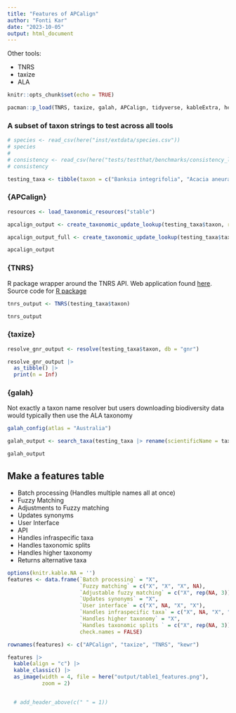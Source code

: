 ```yaml
---
title: "Features of APCalign"
author: "Fonti Kar"
date: "2023-10-05"
output: html_document
---
```


Other tools: 

- TNRS
- taxize
- ALA

```r
knitr::opts_chunk$set(echo = TRUE)

pacman::p_load(TNRS, taxize, galah, APCalign, tidyverse, kableExtra, here)
```

### A subset of taxon strings to test across all tools

```r
# species <- read_csv(here("inst/extdata/species.csv"))
# species
# 
# consistency <- read_csv(here("tests/testthat/benchmarks/consistency_lookup.csv"))
# consistency

testing_taxa <- tibble(taxon = c("Banksia integrifolia", "Acacia aneura", "Commersonia rosea", "Grevillea umbellulata subsp. acerosa", "Fabaceae sp.", "Dryandra sp.", "Athrotaxis laxiflolia", "Galactia striata", "Hibbertia stricta", "Ecalypha indica australis"))
```

### {APCalign}

```r
resources <- load_taxonomic_resources("stable")

apcalign_output <- create_taxonomic_update_lookup(testing_taxa$taxon, resources = resources)

apcalign_output_full <- create_taxonomic_update_lookup(testing_taxa$taxon, resources = resources, full = TRUE)

apcalign_output
```

### {TNRS}

R package wrapper around the TNRS API. Web application found [here](https://tnrs.biendata.org/). Source code for [R package](https://github.com/EnquistLab/RTNRS)

```r
tnrs_output <- TNRS(testing_taxa$taxon)

tnrs_output
```

### {taxize}

```r
resolve_gnr_output <- resolve(testing_taxa$taxon, db = "gnr")

resolve_gnr_output |>
  as_tibble() |> 
  print(n = Inf)
```

### {galah}

Not exactly a taxon name resolver but users downloading biodiversity data would typically then use the ALA taxonomy 

```r
galah_config(atlas = "Australia")

galah_output <- search_taxa(testing_taxa |> rename(scientificName = taxon))

galah_output
```


## Make a features table

- Batch processing (Handles multiple names all at once)
- Fuzzy Matching
- Adjustments to Fuzzy matching
- Updates synonyms
- User Interface
- API
- Handles infraspecific taxa
- Handles taxonomic splits 
- Handles higher taxonomy
- Returns alternative taxa

```r
options(knitr.kable.NA = '')
features <- data.frame(`Batch processing` = "X",
                       `Fuzzy matching` = c("X", "X", "X", NA),
                       `Adjustable fuzzy matching` = c("X", rep(NA, 3)),
                       `Updates synonyms` = "X",
                       `User interface` = c("X", NA, "X", "X"),
                       `Handles infraspecific taxa` = c("X", NA, "X", "X"),
                       `Handles higher taxonomy` = "X",
                       `Handles taxonomic splits ` = c("X", rep(NA, 3)),
                       check.names = FALSE) 

rownames(features) <- c("APCalign", "taxize", "TNRS", "kewr")

features |> 
  kable(align = "c") |> 
  kable_classic() |> 
  as_image(width = 4, file = here("output/table1_features.png"),
           zoom = 2)


  # add_header_above(c(" " = 1))
```

